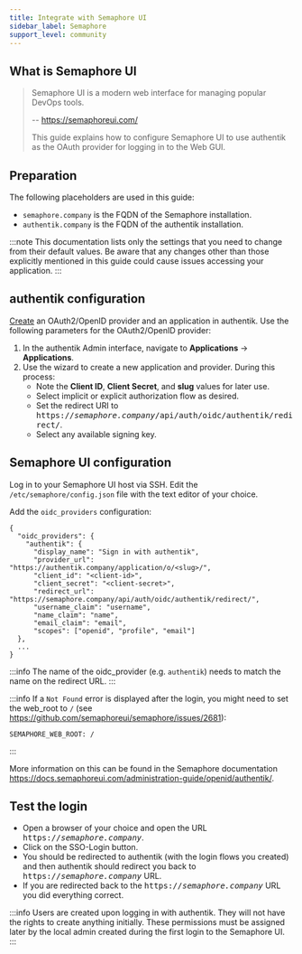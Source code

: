 ```yaml
---
title: Integrate with Semaphore UI
sidebar_label: Semaphore
support_level: community
---
```


## What is Semaphore UI

> Semaphore UI is a modern web interface for managing popular DevOps tools.
>
> -- https://semaphoreui.com/
>
> This guide explains how to configure Semaphore UI to use authentik as the OAuth provider for logging in to the Web GUI.

## Preparation

The following placeholders are used in this guide:

- `semaphore.company` is the FQDN of the Semaphore installation.
- `authentik.company` is the FQDN of the authentik installation.

:::note
This documentation lists only the settings that you need to change from their default values. Be aware that any changes other than those explicitly mentioned in this guide could cause issues accessing your application.
:::

## authentik configuration

[Create](https://docs.goauthentik.io/docs/add-secure-apps/applications/manage_apps#add-new-applications) an OAuth2/OpenID provider and an application in authentik. Use the following parameters for the OAuth2/OpenID provider:

1. In the authentik Admin interface, navigate to **Applications** -> **Applications**.
2. Use the wizard to create a new application and provider. During this process:
    - Note the **Client ID**, **Client Secret**, and **slug** values for later use.
    - Select implicit or explicit authorization flow as desired.
    - Set the redirect URI to <kbd>https://<em>semaphore.company</em>/api/auth/oidc/authentik/redirect/</kbd>.
    - Select any available signing key.

## Semaphore UI configuration

Log in to your Semaphore UI host via SSH. Edit the `/etc/semaphore/config.json` file with the text editor of your choice.

Add the `oidc_providers` configuration:

```
{
  "oidc_providers": {
    "authentik": {
      "display_name": "Sign in with authentik",
      "provider_url": "https://authentik.company/application/o/<slug>/",
      "client_id": "<client-id>",
      "client_secret": "<client-secret>",
      "redirect_url": "https://semaphore.company/api/auth/oidc/authentik/redirect/",
      "username_claim": "username",
      "name_claim": "name",
      "email_claim": "email",
      "scopes": ["openid", "profile", "email"]
  },
  ...
}
```

:::info
The name of the oidc_provider (e.g. `authentik`) needs to match the name on the redirect URL.
:::

:::info
If a `Not Found` error is displayed after the login, you might need to set the web_root to `/` (see https://github.com/semaphoreui/semaphore/issues/2681):

```
SEMAPHORE_WEB_ROOT: /
```

:::

More information on this can be found in the Semaphore documentation https://docs.semaphoreui.com/administration-guide/openid/authentik/.

## Test the login

- Open a browser of your choice and open the URL <kbd>https://<em>semaphore.company</em></kbd>.
- Click on the SSO-Login button.
- You should be redirected to authentik (with the login flows you created) and then authentik should redirect you back to <kbd>https://<em>semaphore.company</em></kbd> URL.
- If you are redirected back to the <kbd>https://<em>semaphore.company</em></kbd> URL you did everything correct.

:::info
Users are created upon logging in with authentik. They will not have the rights to create anything initially. These permissions must be assigned later by the local admin created during the first login to the Semaphore UI.
:::
